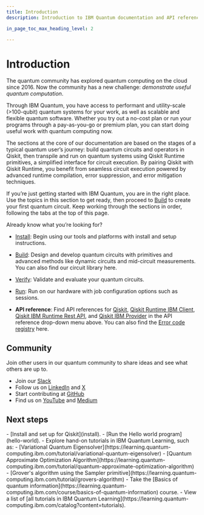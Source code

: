 ```yaml
---
title: Introduction
description: Introduction to IBM Quantum documentation and API reference

in_page_toc_max_heading_level: 2

---
```


# Introduction

The quantum community has explored quantum computing on the cloud since 2016.  Now the community has a new challenge: *demonstrate useful quantum computation*. 

Through IBM Quantum, you have access to performant and utility-scale (>100-qubit) quantum systems for your work, as well as scalable and flexible quantum software. Whether you try out a no-cost plan or run your programs through a pay-as-you-go or premium plan, you can start doing useful work with quantum computing now.

The sections at the core of our documentation are based on the stages of a typical quantum user’s journey: build quantum circuits and operators in Qiskit, then transpile and run on quantum systems using Qiskit Runtime primitives, a simplified interface for circuit execution. By pairing Qiskit with Qiskit Runtime, you benefit from seamless circuit execution powered by advanced runtime compilation, error suppression, and error mitigation techniques. 
 
If you’re just getting started with IBM Quantum, you are in the right place. Use the topics in this section to get ready, then proceed to [Build](../build) to create your first quantum circuit. Keep working through the sections in order, following the tabs at the top of this page.

Already know what you’re looking for?

- [Install](install): Begin using our tools and platforms with install and setup instructions.

- [Build](../build): Design and develop quantum circuits with primitives and advanced methods like dynamic circuits and mid-circuit measurements. You can also find our circuit library here.

- [Verify](../verify): Validate and evaluate your quantum circuits.

- [Run](../run): Run on our hardware with job configuration options such as sessions.

- **API reference**: Find API references for [Qiskit](/api/qiskit), [Qiskit Runtime IBM Client](/api/qiskit-ibm-runtime/runtime_service), [Qiskit IBM Runtime Rest API](/api/runtime/tags/programs), and [Qiskit IBM Provider](/api/qiskit-ibm-provider/ibm_provider) in the API reference drop-down menu above. You can also find the [Error code registry](../errors) here.

## Community

Join other users in our quantum community to share ideas and see what others are up to.

- Join our [Slack](https://ibm.co/joinqiskitslack)
- Follow us on [LinkedIn](https://www.linkedin.com/showcase/ibm-quantum/) and [X](https://x.com/qiskit)
- Start contributing at [GitHub](https://github.com/qiskit)
- Find us on [YouTube](https://www.youtube.com/qiskit) and [Medium](https://medium.com/qiskit)


## Next steps

<Admonition type="tip" title="Recommendations">
    - [Install and set up for Qiskit](install).
    - [Run the Hello world program](hello-world).
    - Explore hand-on tutorials in IBM Quantum Learning, such as:
      - [Variational Quantum Eigensolver](https://learning.quantum-computing.ibm.com/tutorial/variational-quantum-eigensolver)
      - [Quantum Approximate Optimization Algorithm](https://learning.quantum-computing.ibm.com/tutorial/quantum-approximate-optimization-algorithm)
      - [Grover's algorithm using the Sampler primitive](https://learning.quantum-computing.ibm.com/tutorial/grovers-algorithm)
    - Take the [Basics of quantum information](https://learning.quantum-computing.ibm.com/course/basics-of-quantum-information) course.
    - View a list of [all tutorials in IBM Quantum Learning](https://learning.quantum-computing.ibm.com/catalog?content=tutorials).
</Admonition>

